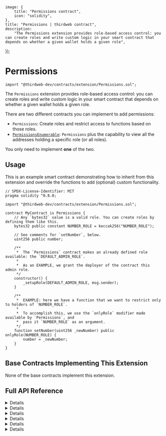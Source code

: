 
	image: {
		title: "Permissions contract",
		icon: "solidity",
	},
	title: "Permissions | thirdweb contract",
	description:
		"The Permissions extension provides role-based access control: you can create roles and write custom logic in your smart contract that depends on whether a given wallet holds a given role",
});

# Permissions

```solidity
import "@thirdweb-dev/contracts/extension/Permissions.sol";
```

The `Permissions` extension provides role-based access control: you can create roles and write custom logic in your smart contract that depends on whether a given wallet holds a given role.

There are two different contracts you can implement to add permissions:

- `Permissions`: Create roles and restrict access to functions based on those roles.
- [`PermissionsEnumerable`](/contracts/build/extensions/general/PermissionsEnumerable): `Permissions` plus the capability to view all the addresses holding a specific role (or all roles).

You only need to implement **one** of the two.

<GithubButtonLink href="https://github.com/thirdweb-dev/contracts/blob/main/contracts/extension/Permissions.sol" />

## Usage

This is an example smart contract demonstrating how to inherit from this extension and override the functions to add (optional) custom functionality.

```solidity
// SPDX-License-Identifier: MIT
pragma solidity ^0.8.0;

import "@thirdweb-dev/contracts/extension/Permissions.sol";

contract MyContract is Permissions {
    // Any `bytes32` value is a valid role. You can create roles by defining them like this.
    bytes32 public constant NUMBER_ROLE = keccak256("NUMBER_ROLE");

    // See comments for `setNumber`, below.
    uint256 public number;

    /**
     *  The `Permissions` contract makes an already defined role available: the `DEFAULT_ADMIN_ROLE`.
     *
     *  As an EXAMPLE, we grant the deployer of the contract this admin role.
     */
    constructor() {
        _setupRole(DEFAULT_ADMIN_ROLE, msg.sender);
    }

    /**
     *  EXAMPLE: here we have a function that we want to restrict only to holders of `NUMBER_ROLE`.
     *
     *  To accomplish this, we use the `onlyRole` modifier made available by `Permissions`, and
     *  pass it `NUMBER_ROLE` as an argument.
     */
    function setNumber(uint256 _newNumber) public onlyRole(NUMBER_ROLE) {
        number = _newNumber;
    }
}
```

## Base Contracts Implementing This Extension

None of the base contracts implement this extension.

## Full API Reference

<Details summary="hasRole">

```solidity
function hasRole(bytes32 role, address account) external view returns (bool);
```

- Returns `true` if `account` has been granted `role`.

</Details>

<Details summary="getRoleAdmin">

```solidity
function getRoleAdmin(bytes32 role) external view returns (bytes32);
```

- Returns the admin role that controls `role` i.e. the holders of the admin role (the return value) can grant or revoke `role` from wallets.

</Details>

<Details summary="grantRole">

```solidity
function grantRole(bytes32 role, address account) external;
```

- Grants `role` to `account`. Can only be called by a holder of the admin role of the role being granted.

</Details>

<Details summary="revokeRole">

```solidity
function revokeRole(bytes32 role, address account) external;
```

- Revokes `role` from `account`. Can only be called by a holder of the admin role of the role being granted.

</Details>

<Details summary="renounceRole">

```solidity
function renounceRole(bytes32 role, address account) external;
```

- Revokes `role` from the calling account.

</Details>

<Details summary="hasRoleWithSwitch">

```solidity
function hasRoleWithSwitch(bytes32 role, address account) public view returns (bool);
```

- Returns `true` if `account` has been granted `role`.
- Role restrictions can be switched on and off:
  - If `address(0)` has `role`, then the role restrictions don't apply i.e. this function will always return `true`.
  - If `address(0)` does not have `role`, then the role restrictions will apply i.e. this function will behave like `hasRole`.

</Details>
